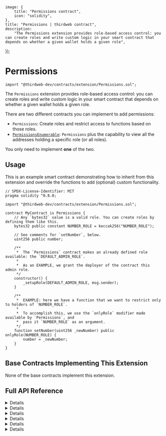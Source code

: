 
	image: {
		title: "Permissions contract",
		icon: "solidity",
	},
	title: "Permissions | thirdweb contract",
	description:
		"The Permissions extension provides role-based access control: you can create roles and write custom logic in your smart contract that depends on whether a given wallet holds a given role",
});

# Permissions

```solidity
import "@thirdweb-dev/contracts/extension/Permissions.sol";
```

The `Permissions` extension provides role-based access control: you can create roles and write custom logic in your smart contract that depends on whether a given wallet holds a given role.

There are two different contracts you can implement to add permissions:

- `Permissions`: Create roles and restrict access to functions based on those roles.
- [`PermissionsEnumerable`](/contracts/build/extensions/general/PermissionsEnumerable): `Permissions` plus the capability to view all the addresses holding a specific role (or all roles).

You only need to implement **one** of the two.

<GithubButtonLink href="https://github.com/thirdweb-dev/contracts/blob/main/contracts/extension/Permissions.sol" />

## Usage

This is an example smart contract demonstrating how to inherit from this extension and override the functions to add (optional) custom functionality.

```solidity
// SPDX-License-Identifier: MIT
pragma solidity ^0.8.0;

import "@thirdweb-dev/contracts/extension/Permissions.sol";

contract MyContract is Permissions {
    // Any `bytes32` value is a valid role. You can create roles by defining them like this.
    bytes32 public constant NUMBER_ROLE = keccak256("NUMBER_ROLE");

    // See comments for `setNumber`, below.
    uint256 public number;

    /**
     *  The `Permissions` contract makes an already defined role available: the `DEFAULT_ADMIN_ROLE`.
     *
     *  As an EXAMPLE, we grant the deployer of the contract this admin role.
     */
    constructor() {
        _setupRole(DEFAULT_ADMIN_ROLE, msg.sender);
    }

    /**
     *  EXAMPLE: here we have a function that we want to restrict only to holders of `NUMBER_ROLE`.
     *
     *  To accomplish this, we use the `onlyRole` modifier made available by `Permissions`, and
     *  pass it `NUMBER_ROLE` as an argument.
     */
    function setNumber(uint256 _newNumber) public onlyRole(NUMBER_ROLE) {
        number = _newNumber;
    }
}
```

## Base Contracts Implementing This Extension

None of the base contracts implement this extension.

## Full API Reference

<Details summary="hasRole">

```solidity
function hasRole(bytes32 role, address account) external view returns (bool);
```

- Returns `true` if `account` has been granted `role`.

</Details>

<Details summary="getRoleAdmin">

```solidity
function getRoleAdmin(bytes32 role) external view returns (bytes32);
```

- Returns the admin role that controls `role` i.e. the holders of the admin role (the return value) can grant or revoke `role` from wallets.

</Details>

<Details summary="grantRole">

```solidity
function grantRole(bytes32 role, address account) external;
```

- Grants `role` to `account`. Can only be called by a holder of the admin role of the role being granted.

</Details>

<Details summary="revokeRole">

```solidity
function revokeRole(bytes32 role, address account) external;
```

- Revokes `role` from `account`. Can only be called by a holder of the admin role of the role being granted.

</Details>

<Details summary="renounceRole">

```solidity
function renounceRole(bytes32 role, address account) external;
```

- Revokes `role` from the calling account.

</Details>

<Details summary="hasRoleWithSwitch">

```solidity
function hasRoleWithSwitch(bytes32 role, address account) public view returns (bool);
```

- Returns `true` if `account` has been granted `role`.
- Role restrictions can be switched on and off:
  - If `address(0)` has `role`, then the role restrictions don't apply i.e. this function will always return `true`.
  - If `address(0)` does not have `role`, then the role restrictions will apply i.e. this function will behave like `hasRole`.

</Details>
